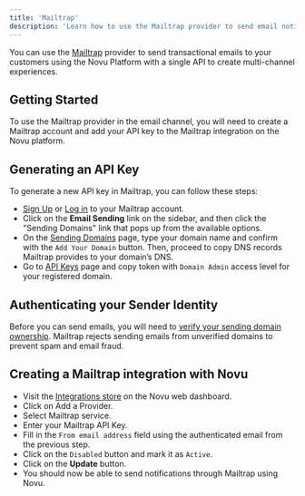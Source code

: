 ```yaml
---
title: 'Mailtrap'
description: 'Learn how to use the Mailtrap provider to send email notifications using Novu'
---
```


You can use the [Mailtrap](https://mailtrap.io/email-sending/) provider to send transactional emails to your customers using the Novu Platform with a single API to create multi-channel experiences.

## Getting Started

To use the Mailtrap provider in the email channel, you will need to create a Mailtrap account and add your API key to the Mailtrap integration on the Novu platform.

## Generating an API Key

To generate a new API key in Mailtrap, you can follow these steps:

- [Sign Up](https://mailtrap.io/register/signup) or [Log in](https://mailtrap.io/signin) to your Mailtrap account.
- Click on the **Email Sending** link on the sidebar, and then click the "Sending Domains" link that pops up from the available options.
- On the [Sending Domains](https://mailtrap.io/sending/domains) page, type your domain name and confirm with the `Add Your Domain` button. Then, proceed to copy DNS records Mailtrap provides to your domain’s DNS.
- Go to [API Keys](https://mailtrap.io/api-tokens) page and copy token with `Domain Admin` access level for your registered domain.

## Authenticating your Sender Identity

Before you can send emails, you will need to [verify your sending domain ownership](https://help.mailtrap.io/article/69-sending-domain-setup). Mailtrap rejects sending emails from unverified domains to prevent spam and email fraud.

## Creating a Mailtrap integration with Novu

- Visit the [Integrations store](https://dashboard-v2.novu.co/integrations?utm_campaign=docs-mailtrap) on the Novu web dashboard.
- Click on Add a Provider.
- Select Mailtrap service.
- Enter your Mailtrap API Key.
- Fill in the `From email address` field using the authenticated email from the previous step.
- Click on the `Disabled` button and mark it as `Active`.
- Click on the **Update** button.
- You should now be able to send notifications through Mailtrap using Novu.
